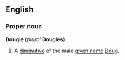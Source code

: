==English==
===Proper noun===
'''Dougie''' (''plural'' '''Dougies''')

#A [[diminutive]] of the male [[given name]] [[Doug]].